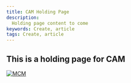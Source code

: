 ---
title: CAM Holding Page
description:
  Holding page content to come
keywords: Create, article
tags: Create, article
---

[//]: # (Change the name and date parameters in the following line for it to appear correctly on the site)

<ArticleDetails name="Mark Leftwich" lastUpdated="2020-08-11" readTimeMinutes="1" />

## This is a holding page for CAM



[![MCM](/src/images/SWAT_Header.gif)](https://ibmintegration.github.io/cp4mcm-swat-kb/)


